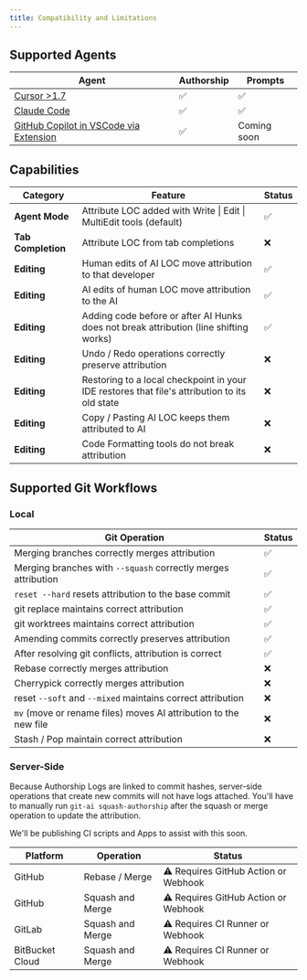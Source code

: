 ```yaml
---
title: Compatibility and Limitations 
---
```


## Supported Agents

| Agent | Authorship | Prompts |
| --- | --- | --- |
| [Cursor >1.7](https://usegitai.com/docs/agent-support/cursor) | ✅ | ✅ |
| [Claude Code](https://usegitai.com/docs/agent-support/claude-code) | ✅ | ✅ |
| [GitHub Copilot in VSCode via Extension](https://usegitai.com/docs/agent-support/vs-code-github-copilot) | ✅ | Coming soon |

## Capabilities

| Category | Feature | Status |
| --- | --- | --- |
| **Agent Mode** | Attribute LOC added with Write \| Edit \| MultiEdit tools (default) | ✅ |
| **Tab Completion** | Attribute LOC from tab completions | ❌ |
| **Editing** | Human edits of AI LOC move attribution to that developer | ✅ |
| **Editing** | AI edits of human LOC move attribution to the AI | ✅ |
| **Editing** | Adding code before or after AI Hunks does not break attribution (line shifting works) | ✅ |
| **Editing** | Undo / Redo operations correctly preserve attribution | ❌ |
| **Editing** | Restoring to a local checkpoint in your IDE restores that file's attribution to its old state | ❌ |
| **Editing** | Copy / Pasting AI LOC keeps them attributed to AI | ❌ |
| **Editing** | Code Formatting tools do not break attribution | ❌ |

## Supported Git Workflows

### Local

| Git Operation | Status |
| --- | --- |
| Merging branches correctly merges attribution | ✅ |
| Merging branches with `--squash` correctly merges attribution | ✅ |
| `reset --hard` resets attribution to the base commit | ✅ |
| git replace maintains correct attribution | ✅ |
| git worktrees maintains correct attribution | ✅ |
| Amending commits correctly preserves attribution | ✅ |
| After resolving git conflicts, attribution is correct | ✅ |
| Rebase correctly merges attribution | ❌ |
| Cherrypick correctly merges attribution | ❌ |
| reset `--soft` and `--mixed` maintains correct attribution | ❌ |
| `mv` (move or rename files) moves AI attribution to the new file | ❌ |
| Stash / Pop maintain correct attribution | ❌ |

### Server-Side

Because Authorship Logs are linked to commit hashes, server-side operations that create new commits will not have logs attached. You'll have to manually run `git-ai squash-authorship` after the squash or merge operation to update the attribution. 

We'll be publishing CI scripts and Apps to assist with this soon. 


| Platform | Operation | Status |
| --- | --- | --- |
| GitHub | Rebase / Merge | ⚠️ Requires GitHub Action or Webhook |
| GitHub | Squash and Merge | ⚠️ Requires GitHub Action or Webhook |
| GitLab | Squash and Merge | ⚠️ Requires CI Runner or Webhook |
| BitBucket Cloud | Squash and Merge | ⚠️ Requires CI Runner or Webhook |
